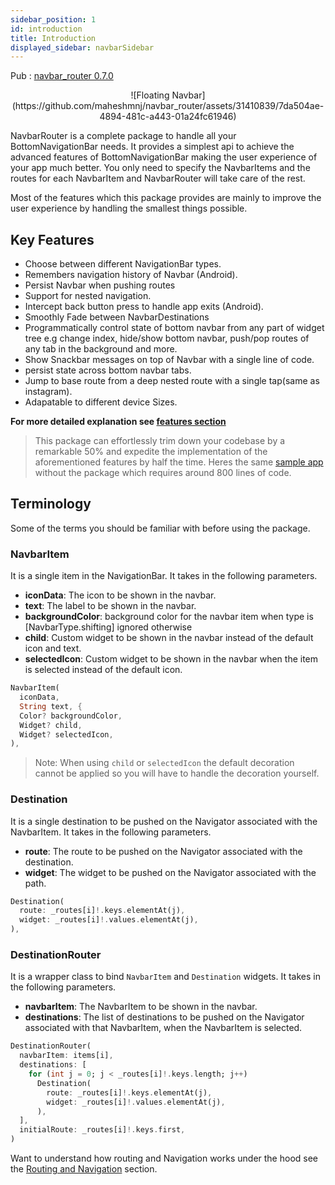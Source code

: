 ```yaml
---
sidebar_position: 1
id: introduction
title: Introduction
displayed_sidebar: navbarSidebar
---
```


Pub : [navbar_router 0.7.0](https://pub.dev/packages/navbar_router)

<center>
  ![Floating
  Navbar](https://github.com/maheshmnj/navbar_router/assets/31410839/7da504ae-4894-481c-a443-01a24fc61946)
</center>

NavbarRouter is a complete package to handle all your BottomNavigationBar needs. It provides a simplest api to achieve the advanced features of BottomNavigationBar making the user experience of your app much better. You only need to specify the NavbarItems and the routes for each NavbarItem and NavbarRouter will take care of the rest.

Most of the features which this package provides are mainly to improve the user experience by handling the smallest things possible.

## **Key Features**

- Choose between different NavigationBar types.
- Remembers navigation history of Navbar (Android).
- Persist Navbar when pushing routes
- Support for nested navigation.
- Intercept back button press to handle app exits (Android).
- Smoothly Fade between NavbarDestinations
- Programmatically control state of bottom navbar from any part of widget tree e.g change index, hide/show bottom navbar, push/pop routes of any tab in the background and more.
- Show Snackbar messages on top of Navbar with a single line of code.
- persist state across bottom navbar tabs.
- Jump to base route from a deep nested route with a single tap(same as instagram).
- Adapatable to different device Sizes.

**For more detailed explanation see [features section](./features)**

> This package can effortlessly trim down your codebase by a remarkable 50% and expedite the implementation of the aforementioned features by half the time.
> Heres the same [sample app](https://gist.github.com/maheshmnj/894922ccb67f5fdc4ffb652e41916fa2) without the package which requires around 800 lines of code.

## Terminology

Some of the terms you should be familiar with before using the package.

### NavbarItem

It is a single item in the NavigationBar. It takes in the following parameters.

- **iconData**: The icon to be shown in the navbar.
- **text**: The label to be shown in the navbar.
- **backgroundColor**: background color for the navbar item when type is [NavbarType.shifting] ignored otherwise
- **child**: Custom widget to be shown in the navbar instead of the default icon and text.
- **selectedIcon**: Custom widget to be shown in the navbar when the item is selected instead of the default icon.

```dart
NavbarItem(
  iconData,
  String text, {
  Color? backgroundColor,
  Widget? child,
  Widget? selectedIcon,
),
```

> Note: When using `child` or `selectedIcon` the default decoration cannot be applied so you will have to handle the decoration yourself.

### Destination

It is a single destination to be pushed on the Navigator associated with the NavbarItem. It takes in the following parameters.

- **route**: The route to be pushed on the Navigator associated with the destination.
- **widget**: The widget to be pushed on the Navigator associated with the path.

```dart
Destination(
  route: _routes[i]!.keys.elementAt(j),
  widget: _routes[i]!.values.elementAt(j),
),
```

### DestinationRouter

It is a wrapper class to bind `NavbarItem` and `Destination` widgets. It takes in the following parameters.

- **navbarItem**: The NavbarItem to be shown in the navbar.
- **destinations**: The list of destinations to be pushed on the Navigator associated with that NavbarItem, when the NavbarItem is selected.

```dart
DestinationRouter(
  navbarItem: items[i],
  destinations: [
    for (int j = 0; j < _routes[i]!.keys.length; j++)
      Destination(
        route: _routes[i]!.keys.elementAt(j),
        widget: _routes[i]!.values.elementAt(j),
      ),
  ],
  initialRoute: _routes[i]!.keys.first,
)
```

Want to understand how routing and Navigation works under the hood see the [Routing and Navigation](./routes-and-navigation) section.
